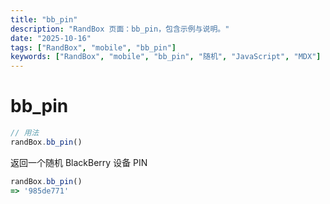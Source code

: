 ```yaml
---
title: "bb_pin"
description: "RandBox 页面：bb_pin，包含示例与说明。"
date: "2025-10-16"
tags: ["RandBox", "mobile", "bb_pin"]
keywords: ["RandBox", "mobile", "bb_pin", "随机", "JavaScript", "MDX"]
---
```


# bb_pin

```js
// 用法
randBox.bb_pin()
```

返回一个随机 BlackBerry 设备 PIN

```js
randBox.bb_pin()
=> '985de771'
```
